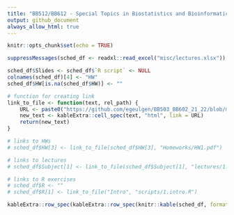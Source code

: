 ```yaml
---
title: "BB512/BB612 - Special Topics in Biostatistics and Bioinformatics - Spring 2022"
output: github_document
always_allow_html: true
---
```


```r
knitr::opts_chunk$set(echo = TRUE)
```

```r
suppressMessages(sched_df <- readxl::read_excel("misc/lectures.xlsx"))

sched_df$Slides <- sched_df$`R script` <- NULL
colnames(sched_df)[4] <- "HW"
sched_df$HW[is.na(sched_df$HW)] <- ""

# function for creating link
link_to_file <- function(text, rel_path) {
    URL <- paste0("https://github.com/egeulgen/BB503_BB602_21_22/blob/main/", rel_path)
    new_text <- kableExtra::cell_spec(text, "html", link = URL)
    return(new_text)
}

# links to HWs
# sched_df$HW[3] <- link_to_file(sched_df$HW[3], "Homeworks/HW1.pdf")

# links to lectures
# sched_df$Subject[1] <- link_to_file(sched_df$Subject[1], "lectures/1.descriptive.pdf")

# links to R exercises
# sched_df$R <- ""
# sched_df$R[1] <- link_to_file("Intro", "scripts/1.intro.R")

kableExtra::row_spec(kableExtra::row_spec(knitr::kable(sched_df, format = "html", escape = FALSE), which(grepl("Midterm", sched_df$Subject)), bold = TRUE, background = "#F4B41A"), nrow(sched_df), bold = TRUE, background = "#E2725A")

```